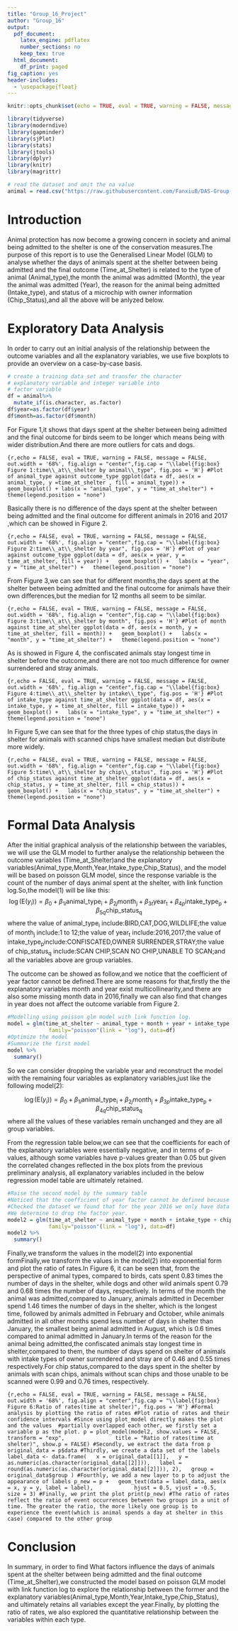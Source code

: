 ---
title: "Group_16_Project"
author: "Group_16"
output:
  pdf_document:
    latex_engine: pdflatex
    number_sections: no
    keep_tex: true
  html_document:
    df_print: paged
fig_caption: yes
header-includes:
  - \usepackage{float}
---

```{r setup, include=FALSE}
knitr::opts_chunk$set(echo = TRUE, eval = TRUE, warning = FALSE, message = FALSE, comment = NA)
```

```{r libraries,echo = FALSE, eval = TRUE, warning = FALSE, message = FALSE}
library(tidyverse)
library(moderndive)
library(gapminder)
library(sjPlot)
library(stats)
library(jtools)
library(dplyr)
library(knitr)
library(magrittr)
```

```{r data, echo = FALSE, eval = TRUE, warning = FALSE, message = FALSE}
# read the dataset and omit the na value
animal = read.csv("https://raw.githubusercontent.com/FanxiuB/DAS-Group-16/main/dataset16.csv")%>%na.omit()
```

# Introduction {#sec:Intro}

Animal protection has now become a growing concern in society and animal being admitted to the shelter is one of the conservation measures.The purpose of this report is to use the Generalised Linear Model (GLM) to analyse whether the days of animals spent at the shelter between being admitted and the final outcome (Time_at_Shelter) is related to the type of animal (Animal_type),the month the animal was admitted (Month), the year the animal was admitted (Year), the reason for the animal being admitted (Intake_type), and status of a microchip with owner information (Chip_Status),and all the above will be anlyzed below.

# Exploratory Data Analysis {#sec:EDA}

In order to carry out an initial analysis of the relationship between the outcome variables and all the explanatory variables, we use five boxplots to provide an overview on a case-by-case basis.

```{r,echo = FALSE, eval = TRUE, warning = FALSE, message = FALSE}
# create a training data set and transfer the character
# explanatory variable and integer variable into 
# factor variable
df = animal%>%
  mutate_if(is.character, as.factor)
df$year=as.factor(df$year)
df$month=as.factor(df$month)
```

For Figure 1,it shows that days spent at the shelter between being admitted and the final outcome for birds seem to be longer which means being with wider distribution.And there are more outliers for cats and dogs.

```{r,echo = FALSE, eval = TRUE, warning = FALSE, message = FALSE, out.width = '68%', fig.align = "center",fig.cap = "\\label{fig:box} Figure 1:time\\_at\\_shelter by animal\\_type", fig.pos = 'H'}
#Plot of animal_type against outcome_type
ggplot(data = df, aes(x = animal_type, y =time_at_shelter , fill = animal_type)) +
geom_boxplot() +
labs(x = "animal_type", y = "time_at_shelter") +
theme(legend.position = "none")
```

Basically there is no difference of the days spent at the shelter between being admitted and the final outcome for different animals in 2016 and 2017 ,which can be showed in Figure 2.

```{r,echo = FALSE, eval = TRUE, warning = FALSE, message = FALSE, out.width = '68%', fig.align = "center",fig.cap = "\\label{fig:box} Figure 2:time\\_at\\_shelter by year", fig.pos = 'H'}
#Plot of year against outcome_type
ggplot(data = df, aes(x = year, y = time_at_shelter, fill = year)) +
  geom_boxplot() +
  labs(x = "year", y = "time_at_shelter") +
  theme(legend.position = "none")
```

From Figure 3,we can see that for different months,the days spent at the shelter between being admitted and the final outcome for animals have their own differences,but the median for 12 months all seem to be similar.

```{r,echo = FALSE, eval = TRUE, warning = FALSE, message = FALSE, out.width = '68%', fig.align = "center",fig.cap = "\\label{fig:box} Figure 3:time\\_at\\_shelter by month", fig.pos = 'H'}
#Plot of month against time_at_shelter
ggplot(data = df, aes(x = month, y = time_at_shelter, fill = month)) +
  geom_boxplot() +
  labs(x = "month", y = "time_at_shelter") +
  theme(legend.position = "none")
```

As is showed in Figure 4, the confiscated animals stay longest time in shelter before the outcome,and there are not too much difference for owner surrendered and stray animals.

```{r,echo = FALSE, eval = TRUE, warning = FALSE, message = FALSE, out.width = '68%', fig.align = "center",fig.cap = "\\label{fig:box} Figure 4:time\\_at\\_shelter by intake\\_type", fig.pos = 'H'}
#Plot of intake_type against time_at_shelter
ggplot(data = df, aes(x = intake_type, y = time_at_shelter, fill = intake_type)) +
  geom_boxplot() +
  labs(x = "intake_type", y = "time_at_shelter") +
  theme(legend.position = "none")
```

In Figure 5,we can see that for the three types of chip status,the days in shelter for animals with scanned chips have smallest median but distribute more widely.

```{r,echo = FALSE, eval = TRUE, warning = FALSE, message = FALSE, out.width = '68%', fig.align = "center",fig.cap = "\\label{fig:box} Figure 5:time\\_at\\_shelter by chip\\_status", fig.pos = 'H'}
#Plot of chip_status against time_at_shelter
ggplot(data = df, aes(x = chip_status, y = time_at_shelter, fill = chip_status)) +
  geom_boxplot() +
  labs(x = "chip_status", y = "time_at_shelter") +
  theme(legend.position = "none")
```

# Formal Data Analysis

After the initial graphical analysis of the relationship between the variables, we will use the GLM model to further analyse the relationship between the outcome variables (Time_at_Shelter)and the explanatory variables(Animal_type,Month,Year,Intake_type,Chip_Status), and the model will be based on poisson GLM model, since the response variable is the count of the number of days animal spent at the shelter, with link function log.So,the model(1) will be like this: $$
\log(\mathrm{E}(y_i)) = \beta_0 + \beta_{1i} \mathrm{animal\_type_i} + \beta_{2j} \mathrm{month_j} + \beta_{3t} \mathrm{year_t} + \beta_{4p} \mathrm{intake\_type_p} + \beta_{5q} \mathrm{chip\_status_q}
$$ where the value of $\mathrm{animal\_type_i}$ include:BIRD,CAT,DOG,WILDLIFE;the value of $\mathrm{month_j}$ include:1 to 12;the value of $\mathrm{year_t}$ include:2016,2017;the value of $\mathrm{intake\_type_p}$include:CONFISCATED,OWNER SURRENDER,STRAY;the value of $\mathrm{chip\_status_q}$ include:SCAN CHIP,SCAN NO CHIP,UNABLE TO SCAN;and all the variables above are group variables.

The outcome can be showed as follow,and we notice that the coefficient of year factor cannot be defined.There are some reasons for that,firstly the the explanatory variables month and year exist multicollinearity,and there are also some missing month data in 2016,finally we can also find that changes in year does not affect the outcome variable from Figure 2.

```{r,echo = FALSE, eval = TRUE, warning = FALSE, message = FALSE}
#Modelling using poisson glm model with link function log.
model = glm(time_at_shelter ~ animal_type + month + year + intake_type + chip_status,
             family="poisson"(link = "log"), data=df)
#Optimize the model
#Summarize the first model
model %>%
  summary()
```

So we can consider dropping the variable year and reconstruct the model with the remaining four variables as explanatory variables,just like the following model(2):

$$
\log(\mathrm{E}(y_i)) = \beta_0 + \beta_{1i} \mathrm{animal\_type_i} + \beta_{2j} \mathrm{month_j} + \beta_{3p} \mathrm{intake\_type_p} + \beta_{4q} \mathrm{chip\_status_q}
$$ where all the values of these variables remain unchanged and they are all group variables.

From the regression table below,we can see that the coefficients for each of the explanatory variables were essentially negative, and in terms of p-values, although some variables have p-values greater than 0.05 but given the correlated changes reflected in the box plots from the previous preliminary analysis, all explanatory variables included in the below regression model table are ultimately retained.

```{r,echo = FALSE, eval = TRUE, warning = FALSE, message = FALSE}
#Raise the second model by the summary table
#Noticed that the coefficient of year factor cannot be defined because of singularities.
#Checked the dataset we found that for the year 2016 we only have data from 3 months, that implies factor year and year could be with multicollinearity.
#We determine to drop the factor year.
model2 = glm(time_at_shelter ~ animal_type + month + intake_type + chip_status,
             family="poisson"(link = "log"), data=df)
model2 %>%
  summary()
```

Finally,we transform the values in the model(2) into exponential formFinally,we transform the values in the model(2) into exponential form and plot the ratio of rates.In Figure 6, it can be seen that, from the perspective of animal types, compared to birds, cats spent 0.83 times the number of days in the shelter, while dogs and other wild animals spent 0.79 and 0.68 times the number of days, respectively. In terms of the month the animal was admitted,compared to January, animals admitted in December spend 1.46 times the number of days in the shelter, which is the longest time, followed by animals admitted in February and October, while animals admitted in all other months spend less number of days in shelter than January, the smallest being animal admitted in August, which is 0.6 times compared to animal admitted in January.In terms of the reason for the animal being admitted,the confiscated animals stay longest time in shelter,compared to them, the number of days spend on shelter of animals with intake types of owner surrendered and stray are of 0.46 and 0.55 times respectively.For chip status,compared to the days spent in the shelter by animals with scan chips, animals without scan chips and those unable to be scanned were 0.99 and 0.76 times, respectively.

```{r,echo = FALSE, eval = TRUE, warning = FALSE, message = FALSE, out.width = '68%', fig.align = "center",fig.cap = "\\label{fig:box} Figure 6:Ratio of rates(time at shelter)", fig.pos = 'H'}
#Formal analysis by plotting the ratio of rates
#Plot ratio of rates and their confidence intervals
#Since using plot_model directly makes the plot and the values 
#partially overlapped each other, we firstly set a variable p as the plot.
p = plot_model(model2, show.values = FALSE, transform = "exp",
               title = "Ratio of rates(time at shelter)", show.p = FALSE)
#Secondly, we extract the data from p
original_data = p$data
#Thirdly, we create a data set of the labels
label_data <- data.frame(
  x = original_data[[1]],
  y = as.numeric(as.character(original_data[[2]])),
  label = round(as.numeric(as.character(original_data[[2]])), 2),
  group = original_data$group
)
#Fourthly, we add a new layer to p to adjust the appearance of labels
p_new = p +
  geom_text(data = label_data, aes(x = x, y = y, label = label),
            hjust = 0.5, vjust = -0.5, size = 3)
#Finally, we print the plot
print(p_new)
#The ratio of rates reflect the ratio of event occurrences between two groups in a unit of time. The greater the ratio, the more likely one group is to experience the event(which is animal spends a day at shelter in this case) compared to the other group
```

# Conclusion

In summary, in order to find What factors influence the days of animals spent at the shelter between being admitted and the final outcome (Time_at_Shelter),we constructed the model based on poisson GLM model with link function log to explore the relationship between the former and the explanatory variables(Animal_type,Month,Year,Intake_type,Chip_Status), and ultimately retains all variables except the year.Finally, by plotting the ratio of rates, we also explored the quantitative relationship between the variables within each type.
